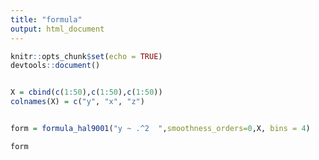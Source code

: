 ```yaml
---
title: "formula"
output: html_document
---
```


```r
knitr::opts_chunk$set(echo = TRUE)
devtools::document()
```


```r

```

```r

X = cbind(c(1:50),c(1:50),c(1:50))
colnames(X) = c("y", "x", "z")


form = formula_hal9001("y ~ .^2  ",smoothness_orders=0,X, bins = 4)

form

```



